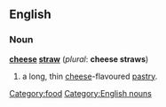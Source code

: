 ==English==
[[Category:food]]
[[Category:English nouns]]
===Noun===
'''[[cheese]] [[straw]]''' (''plural'': '''cheese straws''')
# a long, thin [[cheese]]-flavoured [[pastry]].